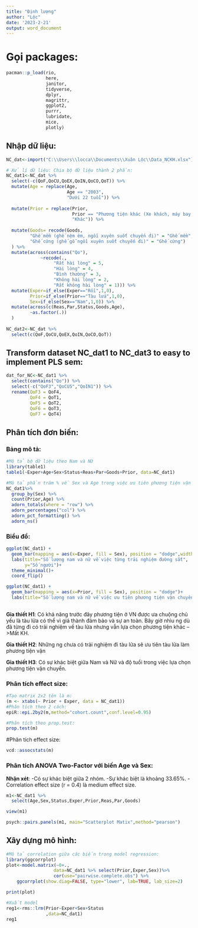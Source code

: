 ```yaml
---
title: "Định lượng"
author: "Lộc"
date: '2023-2-21'
output: word_document
---
```


# Gọi packages:

```r
pacman::p_load(rio, 
               here, 
               janitor, 
               tidyverse, 
               dplyr,
               magrittr, 
               ggplot2, 
               purrr, 
               lubridate, 
               mice, 
               plotly)
```

## Nhập dữ liệu:

```r
NC_dat<-import("C:\\Users\\locca\\Documents\\Xuân Lộc\\Data_NCKH.xlsx")
```

```r
# Xử lí dữ liệu: Chia bộ dữ liệu thành 2 phần:
NC_dat1<-NC_dat %>% 
  select(-c(QoF,QoCU,QoEX,QoIN,QoCO,QoT)) %>% 
  mutate(Age = replace(Age,
                       Age == "2003", 
                       "Dưới 22 tuổi")) %>% 
  
  mutate(Prior = replace(Prior,
                         Prior == "Phương tiện khác (Xe khách, máy bay, ....)",
                         "Khác")) %>% 
  
  mutate(Goods= recode(Goods,
         "Ghế mềm (ghế nệm êm, ngồi xuyên suốt chuyến đi)" = "Ghế mềm",
         "Ghế cứng (ghế gỗ ngồi xuyên suốt chuyến đi)" = "Ghế cứng")
  ) %>% 
  mutate(across(contains("Qo"),
             ~recode(.,
                  "Rất hài lòng" = 5,
                  "Hài lòng" = 4,
                  "Bình thường" = 3,
                  "Không hài lòng" = 2,
                  "Rất không hài lòng" = 1))) %>% 
  mutate(Exper=if_else(Exper=="Rồi",1,0),
         Prior=if_else(Prior=="Tàu lửa",1,0),
         Sex=if_else(Sex=="Nam",1,0)) %>% 
  mutate(across(c(Reas,Par,Status,Goods,Age),
         ~as.factor(.))
  )
         
NC_dat2<-NC_dat %>% 
  select(c(QoF,QoCU,QoEX,QoIN,QoCO,QoT))
```

## Transform dataset NC_dat1 to NC_dat3 to easy to implement PLS sem:
```r
dat_for_NC<-NC_dat1 %>% 
  select(contains("Qo")) %>% 
  select(-c("QoF3","QoCU5","QoIN1")) %>%
  rename(QoF3 = QoF4,
         QoF4 = QoT1,
         QoF5 = QoT2,
         QoF6 = QoT3,
         QoF7 = QoT4)
```

## Phân tích đơn biến: {.tabset}

### Bảng mô tả:

```r
#Mô tả bộ dữ liệu theo Nam và Nữ
library(table1)
table1(~Exper+Age+Sex+Status+Reas+Par+Goods+Prior, data=NC_dat1)

#Mô tả phần trăm % về Sex và Age trong việc ưu tiên phương tiện vận chuyển Prior:
NC_dat1%>% 
  group_by(Sex) %>% 
  count(Prior,Age) %>%
  adorn_totals(where = "row") %>% 
  adorn_percentages("col") %>% 
  adorn_pct_formatting() %>% 
  adorn_ns()

```

### Biểu đồ:

```r
ggplot(NC_dat1) +
  geom_bar(mapping = aes(x=Exper, fill = Sex), position = "dodge",width = 0.7)+
  labs(title="Số lượng nam và nữ về việc từng trải nghiệm đường sắt",
       y="Số người")+
  theme_minimal()+
  coord_flip()

ggplot(NC_dat1) +
  geom_bar(mapping = aes(x=Prior, fill = Sex), position = "dodge")+
  labs(title="Số lượng nam và nữ về việc ưu tiên phương tiện vận chuyển")
  

```

**Gỉa thiết H1**: Có khả năng trước đây phương tiện ở VN được ưa chuộng
chủ yếu là tàu lửa có thể vì giá thành đảm bảo và sự an toàn. Bây giờ
nhìu ng dù đã từng đi có trải nghiệm về tàu lửa nhưng vẫn lựa chọn
phương tiện khác -->Mất KH.

**Gỉa thiết H2**: Những ng chưa có trải nghiệm đi tàu lửa sẽ ưu tiên tàu lửa làm phương tiện vận 

**Gỉa thiết H3**: Có sự khác biệt giữa Nam và Nữ và độ tuổi trong việc lựa chọn 
phương tiện vận chuyển.

### Phân tích effect size:
```r
#Tạo matrix 2x2 tên là m:
(m <- xtabs(~ Prior + Exper, data = NC_dat1)) 
#Phân tích theo 2 cách:
epiR::epi.2by2(m,method="cohort.count",conf.level=0.95)
```
```r
#Phân tích theo prop.test:
prop.test(m)
```
#Phân tích effect size:
```r
vcd::assocstats(m)
```
### Phân tích ANOVA Two-Factor với biến Age và Sex:

**Nhận xét**: 
-Có sự khác biệt giữa 2 nhóm. -Sự khác biệt là khoảng 33.65%.
-Correlation effect size (r = 0.4) là medium effect size.

```r
m1<-NC_dat1 %>% 
  select(Age,Sex,Status,Exper,Prior,Reas,Par,Goods)

view(m1)

psych::pairs.panels(m1, main="Scatterplot Matix",method="pearson")
```
## Xây dựng mô hình:

```r
#Mô tả correlation giữa các biến trong model regression:
library(ggcorrplot)
plot<-model.matrix(~0+., 
                  data=NC_dat1 %>% select(Prior,Exper,Sex))%>% 
                  cor(use="pairwise.complete.obs") %>% 
    ggcorrplot(show.diag=FALSE, type="lower", lab=TRUE, lab_size=2)

print(plot)

#Xuất model
reg1<-rms::lrm(Prior~Exper+Sex+Status
               ,data=NC_dat1)
reg1
```
